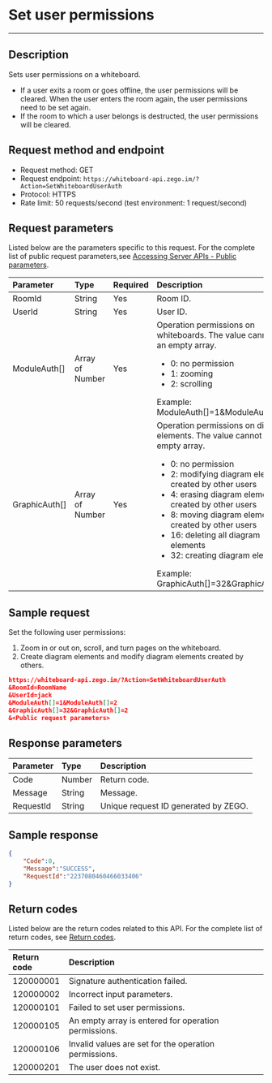 # Set user permissions

-----

## Description

Sets user permissions on a whiteboard.

- If a user exits a room or goes offline, the user permissions will be cleared. When the user enters the room again, the user permissions need to be set again.
- If the room to which a user belongs is destructed, the user permissions will be cleared.

## Request method and endpoint

- Request method: GET
- Request endpoint: `https://whiteboard-api.zego.im/?Action=SetWhiteboardUserAuth`
- Protocol: HTTPS
- Rate limit: 50 requests/second (test environment: 1 request/second)

## Request parameters

Listed below are the parameters specific to this request. For the complete list of public request parameters,see [Accessing Server APIs - Public parameters](./accessing-server-apis.mdx#public-parameters).

| Parameter | Type | Required | Description |
| :-- | :-- | :-- | :-- | 
| RoomId | String | Yes | Room ID. |
| UserId | String | Yes | User ID. |
| ModuleAuth[] | Array of Number | Yes | Operation permissions on whiteboards. The value cannot be an empty array. <ul><li>0: no permission</li><li>1: zooming</li><li>2: scrolling</li></ul>Example: ModuleAuth[]=1&ModuleAuth[]=2 |
| GraphicAuth[] | Array of Number | Yes | Operation permissions on diagram elements. The value cannot be an empty array. <ul><li>0: no permission</li><li> 2: modifying diagram elements created by other users</li><li>4: erasing diagram elements created by other users</li><li>8: moving diagram elements created by other users</li><li> 16: deleting all diagram elements</li><li>32: creating diagram elements</li></ul>Example: GraphicAuth[]=32&GraphicAuth[]=2 |


## Sample request


Set the following user permissions:

1. Zoom in or out on, scroll, and turn pages on the whiteboard.
2. Create diagram elements and modify diagram elements created by others.

```json
https://whiteboard-api.zego.im/?Action=SetWhiteboardUserAuth
&RoomId=RoomName
&UserId=jack
&ModuleAuth[]=1&ModuleAuth[]=2
&GraphicAuth[]=32&GraphicAuth[]=2
&<Public request parameters>
```

## Response parameters

| Parameter | Type | Description |
| :-- | :-- | :-- | 
| Code | Number | Return code. |
| Message | String | Message. |
| RequestId | String | Unique request ID generated by ZEGO. |

## Sample response


```json
{
    "Code":0,
    "Message":"SUCCESS",
    "RequestId":"2237080460466033406"
}
```

## Return codes

Listed below are the return codes related to this API. For the complete list of return codes,  see [Return codes](./common-error-codes.mdx).

| Return code | Description |
| :-- | :-- | 
| 120000001 | Signature authentication failed. |
| 120000002 | Incorrect input parameters. |
| 120000101 | Failed to set user permissions. |
| 120000105 | An empty array is entered for operation permissions. |
| 120000106 | Invalid values are set for the operation permissions. |
| 120000201 | The user does not exist. |
